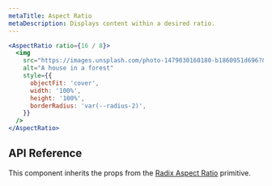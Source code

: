 ```yaml
---
metaTitle: Aspect Ratio
metaDescription: Displays content within a desired ratio.
---
```


```jsx live=true
<AspectRatio ratio={16 / 8}>
  <img
    src="https://images.unsplash.com/photo-1479030160180-b1860951d696?&auto=format&fit=crop&w=1200&q=80"
    alt="A house in a forest"
    style={{
      objectFit: 'cover',
      width: '100%',
      height: '100%',
      borderRadius: 'var(--radius-2)',
    }}
  />
</AspectRatio>
```

## API Reference

This component inherits the props from the [Radix Aspect Ratio](/docs/primitives/components/aspect-ratio) primitive.

